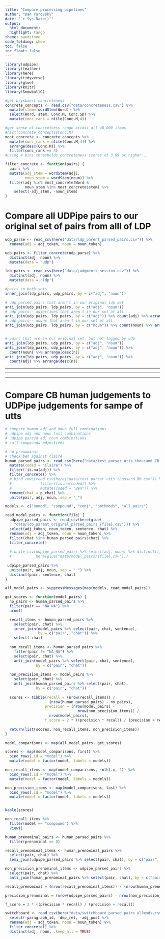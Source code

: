 ```yaml
---
title: "Compare processing pipelines"
author: "Dan Yurovsky"
date: '`r Sys.Date()`'
output:
  html_document:
  highlight: tango
theme: sandstone
code_folding: show
toc: false
toc_float: false
---
```

  
```r
library(udpipe)
library(feather)
library(here)
library(tidyverse)
library(glue)
library(knitr)
library(SnowballC)
```


```r
#get brysbaert concreteness
concrete_concepts <- read.csv("data/concreteness.csv") %>%
  mutate(stem= wordStem(Word)) %>%
  select(Word, stem, Conc.M, Conc.SD) %>%
  mutate(conc_rank = ntile(Conc.M,4))

#get sense of concretness range across all 40,000 items
#hist(concrete_concepts$Conc.M)
most_concrete <- concrete_concepts %>%
  mutate(conc_rank = ntile(Conc.M,4)) %>%
  arrange(desc(Conc.M)) %>%
  filter(conc_rank == 4)
#using 4 bins thresholds concreteness scores of 3.89 or higher...
```


```r
filter_concrete <- function(pairs) {
  pairs %>%
  mutate(adj_stem = wordStem(adj),
         noun_stem = wordStem(noun)) %>%
  filter(adj %in% most_concrete$Word &
         noun_stem %in% most_concrete$stem) %>%
    select(-adj_stem, -noun_stem)
}
```

# Compare all UDPipe pairs to our original set of pairs from alll of LDP

```r
udp_parse <- read_csv(here("data/ldp_parent_parsed_pairs.csv")) %>%
  rename(adj = adj_token, noun = noun_token)

udp_pairs <- filter_concrete(udp_parse) %>%
  distinct(adj, noun) %>%
  mutate(data = "udp")

ldp_pairs <- read_csv(here("data/judgments_session.csv")) %>%
  distinct(adj, noun) %>%
  mutate(data = "ldp")

#pairs in both sets
inner_join(ldp_pairs, udp_pairs, by = c("adj", "noun"))

# udp parsed pairs that aren't in our original ldp set
anti_join(udp_pairs, ldp_pairs, by = c("adj", "noun"))
# udp pairs-- adjectives that aren't in our set at all
anti_join(udp_pairs, ldp_pairs, by = c("adj")) %>% count(adj) %>% arrange(desc(n))
# udp pairs-- nouns that aren't in our set at all
anti_join(udp_pairs, ldp_pairs, by = c("noun")) %>% count(noun) %>% arrange(desc(n))


# pairs that are in our original set, but not tagged by udp
anti_join(ldp_pairs, udp_pairs, by = c("adj", "noun"))
anti_join(ldp_pairs, udp_pairs, by = c("adj", "noun")) %>%
  count(noun) %>% arrange(desc(n))
anti_join(ldp_pairs, udp_pairs, by = c("adj", "noun")) %>%
  count(adj) %>% arrange(desc(n))
```

***
***
***

# Compare CB human judgements to UDPipe judgements for sampe of utts

```r
# compare human adj and noun full combinations
# udpipe adj and noun full combinations
# udpipe parsed adj noun combinations
# call compounds adjectives

# no prenominal
# check ben against claire
human_parsed_pairs <- read_csv(here("data/test_parser_utts_thousand_CB.csv")) %>%
  mutate(coded = "Claire") %>%
  filter(!is.na(adj)) %>%
  filter_concrete() %>%
  # bind_rows(read_csv(here("data/test_parser_utts_thousand_BM.csv")) %>%
  #             filter(!is.na(coded)) %>%
  #             mutate(coded = "Ben")) %>%
  rename(chat = p_chat) %>%
  unite(pair, adj, noun, sep = "_") 

models <- c("nomod", "compound", "conj", "bothmods", "all_pairs")

read_model_pairs <- function(file) {
  udpipe_parsed_pairs <- read_csv(here(glue(
    "data/ldp_parent_original_parsed_pairs_{file}.csv"))) %>%
  select(adj_token, noun_token, sentence, chat) %>%
  rename(adj = adj_token, noun = noun_token) %>%
  filter(chat %in% human_parsed_pairs$chat) %>%
  filter_concrete() 
  
  # write_csv(udpipe_parsed_pairs %>% select(adj, noun) %>% distinct(), 
  #           here(glue("data/model_pairs/{file}.csv")))
  
 udpipe_parsed_pairs %>%
  unite(pair, adj, noun, sep = "_") %>%
  distinct(pair, sentence, chat)
}

all_model_pairs <- suppressMessages(map(models, read_model_pairs))
```

```r
get_scores <- function(model_pairs) {
  no_pairs <- human_parsed_pairs %>% 
  filter(pair == "NA_NA") %>%
  nrow()

  recall_items <- human_parsed_pairs %>%
    select(pair, chat) %>%
    inner_join(model_pairs %>% select(pair, chat, sentence), 
               by = c("pair", "chat")) %>%
    select(-chat)
  
  non_recall_items <- human_parsed_pairs %>%
    filter(pair != "NA_NA") %>%
    select(pair, chat) %>%
    anti_join(model_pairs %>% select(pair, chat, sentence), 
              by = c("pair", "chat")) 
  
  non_precision_items <- model_pairs %>%
    select(pair, chat) %>%
    anti_join(human_parsed_pairs %>% select(pair, chat), 
              by = c("pair", "chat")) 
  
  scores <- tibble(recall = (nrow(recall_items)) / 
                    (nrow(human_parsed_pairs) - no_pairs),
                  precision = (nrow(model_pairs) - 
                                 nrow(non_precision_items)) /
                    nrow(model_pairs), 
                  f_score = 2 * ((precision * recall) / (precision + recall)))
  
  return(list(scores, non_recall_items, non_precision_items))
}

model_comparisons <- map(all_model_pairs, get_scores)

scores <- map(model_comparisons, first) %>%
  bind_rows(.id = "model") %>%
  mutate(model = factor(model, labels = models))

non_recall_items <- map(model_comparisons, ~nth(.x, 2)) %>%
  bind_rows(.id = "model") %>%
  mutate(model = factor(model, labels = models))

non_precision_items <- map(model_comparisons, last) %>%
  bind_rows(.id = "model") %>%
  mutate(model = factor(model, labels = models))


kable(scores)
```

```r
non_recall_items %>%
  filter(model == "compound") %>%
  View()
```


```r
human_prenominal_pairs <- human_parsed_pairs %>%
  filter(prenominal == 0)

recall_prenominal_items <- human_prenominal_pairs %>%
  select(pair, chat) %>%
  semi_join(udpipe_parsed_pairs %>% select(pair, chat), by = c("pair", "chat"))

non_precision_prenominal_items <- udpipe_parsed_pairs %>%
  select(pair, chat) %>%
  anti_join(human_prenominal_pairs %>% select(pair, chat), by = c("pair", "chat"))

recall_prenominal = (nrow(recall_prenominal_items)) / (nrow(human_prenominal_pairs))

precision_prenominal = (nrow(udpipe_parsed_pairs) - nrow(non_precision_prenominal_items)) / nrow(udpipe_parsed_pairs)

f_score = 2 * ((precision * recall) / (precision + recall))
```

```r
switchboard <- read_csv(here("data/switchboard_parsed_pairs_allmods.csv")) %>%
  select(-paragraph_id, -dep_rel, -adj_pos) %>%
  rename(adj = adj_token, noun = noun_token) %>%
  filter_concrete() %>%
  distinct(adj, noun, .keep_all = TRUE)
```